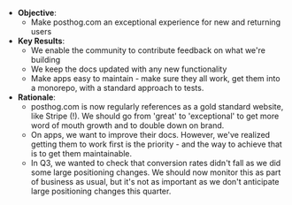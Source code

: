 * **Objective**:
    * Make posthog.com an exceptional experience for new and returning users
* **Key Results**:
    * We enable the community to contribute feedback on what we're building
    * We keep the docs updated with any new functionality
    * Make apps easy to maintain - make sure they all work, get them into a monorepo, with a standard approach to tests.
* **Rationale**:
    * posthog.com is now regularly references as a gold standard website, like Stripe (!). We should go from 'great' to 'exceptional' to get more word of mouth growth and to double down on brand.
    * On apps, we want to improve their docs. However, we've realized getting them to work first is the priority - and the way to achieve that is to get them maintainable.
    * In Q3, we wanted to check that conversion rates didn't fall as we did some large positioning changes. We should now monitor this as part of business as usual, but it's not as important as we don't anticipate large positioning changes this quarter.
